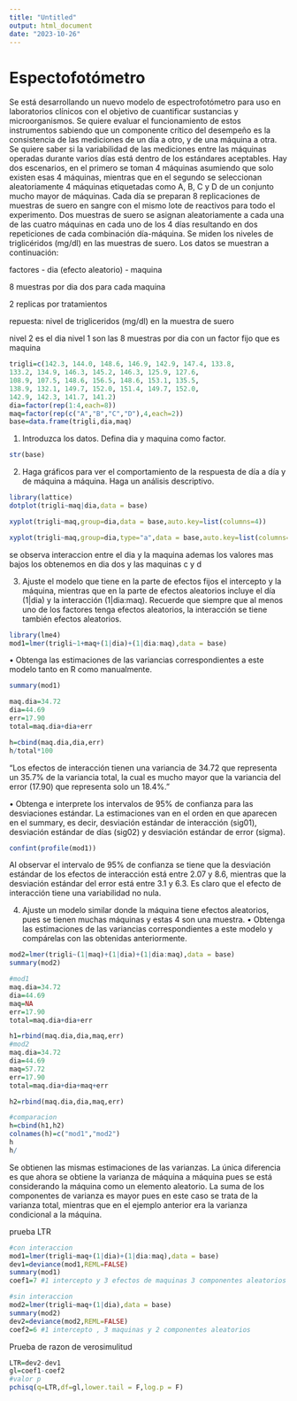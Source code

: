 ```yaml
---
title: "Untitled"
output: html_document
date: "2023-10-26"
---
```

# Espectofotómetro
Se está desarrollando un nuevo modelo de espectrofotómetro para uso en laboratorios clínicos con el objetivo
de cuantificar sustancias y microorganismos. Se quiere evaluar el funcionamiento de estos instrumentos
sabiendo que un componente crítico del desempeño es la consistencia de las mediciones de un día a otro, y de
una máquina a otra. Se quiere saber si la variabilidad de las mediciones entre las máquinas operadas durante
varios días está dentro de los estándares aceptables.
Hay dos escenarios, en el primero se toman 4 máquinas asumiendo que solo existen esas 4 máquinas, mientras
que en el segundo se seleccionan aleatoriamente 4 máquinas etiquetadas como A, B, C y D de un conjunto
mucho mayor de máquinas. Cada día se preparan 8 replicaciones de muestras de suero en sangre con el mismo
lote de reactivos para todo el experimento. Dos muestras de suero se asignan aleatoriamente a cada una de las
cuatro máquinas en cada uno de los 4 días resultando en dos repeticiones de cada combinación día-máquina.
Se miden los niveles de triglicéridos (mg/dl) en las muestras de suero. Los datos se muestran a continuación:

factores
- dia (efecto aleatorio)
- maquina

8 muestras por dia
dos para cada maquina

2 replicas por tratamientos

repuesta: nivel de trigliceridos (mg/dl) en la muestra de suero

nivel 2 es el dia 
nivel 1 son las 8 muestras por dia
con un factor fijo que es maquina

```r
trigli=c(142.3, 144.0, 148.6, 146.9, 142.9, 147.4, 133.8,
133.2, 134.9, 146.3, 145.2, 146.3, 125.9, 127.6,
108.9, 107.5, 148.6, 156.5, 148.6, 153.1, 135.5,
138.9, 132.1, 149.7, 152.0, 151.4, 149.7, 152.0,
142.9, 142.3, 141.7, 141.2)
dia=factor(rep(1:4,each=8))
maq=factor(rep(c("A","B","C","D"),4,each=2))
base=data.frame(trigli,dia,maq)
```
1. Introduzca los datos. Defina dia y maquina como factor.
```r
str(base)
```

2. Haga gráficos para ver el comportamiento de la respuesta de día a día y de máquina a máquina. Haga
un análisis descriptivo.
```r
library(lattice)
dotplot(trigli~maq|dia,data = base)
```
```r
xyplot(trigli~maq,group=dia,data = base,auto.key=list(columns=4))
```
```r
xyplot(trigli~maq,group=dia,type="a",data = base,auto.key=list(columns=4))
```
se observa interaccion entre el dia y la maquina ademas los valores mas bajos los obtenemos en dia dos y las maquinas c y d

3. Ajuste el modelo que tiene en la parte de efectos fijos el intercepto y la máquina, mientras que en la parte
de efectos aleatorios incluye el día (1|dia) y la interacción (1|dia:maq). Recuerde que siempre que al
menos uno de los factores tenga efectos aleatorios, la interacción se tiene también efectos aleatorios.
```r
library(lme4)
mod1=lmer(trigli~1+maq+(1|dia)+(1|dia:maq),data = base)
```

• Obtenga las estimaciones de las variancias correspondientes a este modelo tanto en R como manualmente.
```r
summary(mod1)
```
```r
maq.dia=34.72
dia=44.69
err=17.90
total=maq.dia+dia+err

h=cbind(maq.dia,dia,err)
h/total*100
```
"Los efectos de interacción tienen una variancia de 34.72 que representa un 35.7% de la
variancia total, la cual es mucho mayor que la variancia del error (17.90) que representa solo
un 18.4%."

• Obtenga e interprete los intervalos de 95% de confianza para las desviaciones estándar. La estimaciones
van en el orden en que aparecen en el summary, es decir, desviación estándar de interacción (sig01),
desviación estándar de días (sig02) y desviación estándar de error (sigma).
```r
confint(profile(mod1))
```
Al observar el intervalo de 95% de confianza se tiene que la desviación estándar de los efectos
de interacción está entre 2.07 y 8.6, mientras que la desviación estándar del error está entre
3.1 y 6.3. Es claro que el efecto de interacción tiene una variabilidad no nula.

4. Ajuste un modelo similar donde la máquina tiene efectos aleatorios, pues se tienen muchas máquinas y
estas 4 son una muestra.
• Obtenga las estimaciones de las variancias correspondientes a este modelo y compárelas con las obtenidas
anteriormente.
```r
mod2=lmer(trigli~(1|maq)+(1|dia)+(1|dia:maq),data = base)
summary(mod2)
```
```r
#mod1
maq.dia=34.72
dia=44.69
maq=NA
err=17.90
total=maq.dia+dia+err

h1=rbind(maq.dia,dia,maq,err)
#mod2
maq.dia=34.72
dia=44.69
maq=57.72
err=17.90
total=maq.dia+dia+maq+err

h2=rbind(maq.dia,dia,maq,err)

#comparacion
h=cbind(h1,h2)
colnames(h)=c("mod1","mod2")
h
h/
```
Se obtienen las mismas estimaciones de las varianzas. La única diferencia es que ahora se obtiene la varianza
de máquina a máquina pues se está considerando la máquina como un elemento aleatorio. La suma de los
componentes de varianza es mayor pues en este caso se trata de la varianza total, mientras que en el ejemplo
anterior era la varianza condicional a la máquina.

prueba LTR
```r
#con interaccion
mod1=lmer(trigli~maq+(1|dia)+(1|dia:maq),data = base)
dev1=deviance(mod1,REML=FALSE)
summary(mod1)
coef1=7 #1 intercepto y 3 efectos de maquinas 3 componentes aleatorios 
```

```r
#sin interaccion
mod2=lmer(trigli~maq+(1|dia),data = base)
summary(mod2)
dev2=deviance(mod2,REML=FALSE)
coef2=6 #1 intercepto , 3 maquinas y 2 componentes aleatorios
```
Prueba de razon de verosimulitud
```r
LTR=dev2-dev1
gl=coef1-coef2
#valor p
pchisq(q=LTR,df=gl,lower.tail = F,log.p = F)
```


